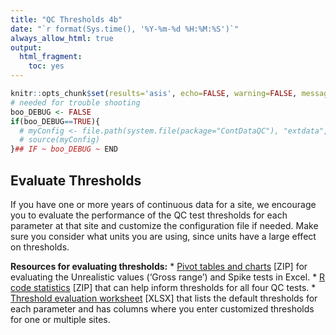 ```yaml
---
title: "QC Thresholds 4b"
date: "`r format(Sys.time(), '%Y-%m-%d %H:%M:%S')`"
always_allow_html: true
output:
  html_fragment:
    toc: yes
---
```


```r
knitr::opts_chunk$set(results='asis', echo=FALSE, warning=FALSE, message = FALSE)
# needed for trouble shooting
boo_DEBUG <- FALSE
if(boo_DEBUG==TRUE){
  # myConfig <- file.path(system.file(package="ContDataQC"), "extdata", "config.ORIG.R")
  # source(myConfig)
}## IF ~ boo_DEBUG ~ END
```

## Evaluate Thresholds

If you have one or more years of continuous data for a site, we encourage you to evaluate the performance of the QC test thresholds for each parameter at that site and customize the configuration file if needed. Make sure you consider what units you are using, since units have a large effect on thresholds.

**Resources for evaluating thresholds:**
* [Pivot tables and charts](EvaluateThresholds.zip) [ZIP] for evaluating the Unrealistic values ('Gross range') and Spike tests in Excel. 
* [R code statistics](TimMartin_R_ThresholdEval.zip) [ZIP] that can help inform thresholds for all four QC tests.
* [Threshold evaluation worksheet](ThresholdsCheckWorksheet_20220826.xlsx) [XLSX] that lists the default thresholds for each parameter and has columns where you enter customized thresholds for one or multiple sites.